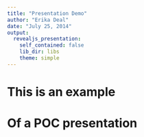 ```yaml
---
title: "Presentation Demo"
author: "Erika Deal"
date: "July 25, 2014"
output: 
  revealjs_presentation:
    self_contained: false
    lib_dir: libs
    theme: simple
---
```


# This is an example

# Of a POC presentation


